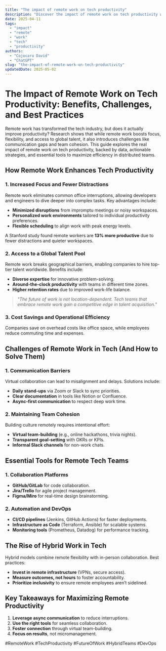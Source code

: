 ```yaml
---
title: "The impact of remote work on tech productivity"
description: "Discover the impact of remote work on tech productivity with this in-depth guide, providing actionable insights and practical tips to boost your knowledge and results."
date: 2025-04-11
tags:
  - "impact"
  - "remote"
  - "work"
  - "tech"
  - "productivity"
authors:
  - "Cojocaru David"
  - "ChatGPT"
slug: "the-impact-of-remote-work-on-tech-productivity"
updatedDate: 2025-05-02
---
```


# The Impact of Remote Work on Tech Productivity: Benefits, Challenges, and Best Practices  

Remote work has transformed the tech industry, but does it actually improve productivity? Research shows that while remote work boosts focus, flexibility, and access to global talent, it also introduces challenges like communication gaps and team cohesion. This guide explores the real impact of remote work on tech productivity, backed by data, actionable strategies, and essential tools to maximize efficiency in distributed teams.  

## How Remote Work Enhances Tech Productivity  

### 1. Increased Focus and Fewer Distractions  
Remote work eliminates common office interruptions, allowing developers and engineers to dive deeper into complex tasks. Key advantages include:  

- **Minimized disruptions** from impromptu meetings or noisy workspaces.  
- **Personalized work environments** tailored to individual productivity preferences.  
- **Flexible scheduling** to align work with peak energy levels.  

A Stanford study found remote workers are **13% more productive** due to fewer distractions and quieter workspaces.  

### 2. Access to a Global Talent Pool  
Remote work breaks geographical barriers, enabling companies to hire top-tier talent worldwide. Benefits include:  

- **Diverse expertise** for innovative problem-solving.  
- **Around-the-clock productivity** with teams in different time zones.  
- **Higher retention rates** due to improved work-life balance.  

> _"The future of work is not location-dependent. Tech teams that embrace remote work gain a competitive edge in talent acquisition."_  

### 3. Cost Savings and Operational Efficiency  
Companies save on overhead costs like office space, while employees reduce commuting time and expenses.  

## Challenges of Remote Work in Tech (And How to Solve Them)  

### 1. Communication Barriers  
Virtual collaboration can lead to misalignment and delays. Solutions include:  

- **Daily stand-ups** via Zoom or Slack to sync priorities.  
- **Clear documentation** in tools like Notion or Confluence.  
- **Async-first communication** to respect deep work time.  

### 2. Maintaining Team Cohesion  
Building culture remotely requires intentional effort:  

- **Virtual team-building** (e.g., online hackathons, trivia nights).  
- **Transparent goal-setting** with OKRs or KPIs.  
- **Informal Slack channels** for non-work chats.  

## Essential Tools for Remote Tech Teams  

### 1. Collaboration Platforms  
- **GitHub/GitLab** for code collaboration.  
- **Jira/Trello** for agile project management.  
- **Figma/Miro** for real-time design brainstorming.  

### 2. Automation and DevOps  
- **CI/CD pipelines** (Jenkins, GitHub Actions) for faster deployments.  
- **Infrastructure as Code** (Terraform, Ansible) for scalable systems.  
- **Monitoring tools** (Prometheus, Datadog) for performance tracking.  

## The Rise of Hybrid Work in Tech  

Hybrid models combine remote flexibility with in-person collaboration. Best practices:  

- **Invest in remote infrastructure** (VPNs, secure access).  
- **Measure outcomes, not hours** to foster accountability.  
- **Prioritize inclusivity** to ensure remote employees aren’t sidelined.  

## Key Takeaways for Maximizing Remote Productivity  
1. **Leverage async communication** to reduce interruptions.  
2. **Use the right tools** for seamless collaboration.  
3. **Foster connection** through virtual team-building.  
4. **Focus on results**, not micromanagement.  

#RemoteWork #TechProductivity #FutureOfWork #HybridTeams #DevOps